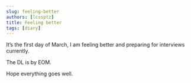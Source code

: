 ```yaml
---
slug: feeling-better
authors: [lcssptz]
title: Feeling better
tags: [diary]
---
```


It’s the first day of March, I am feeling better and preparing for interviews currently.

The DL is by EOM.

Hope everything goes well.

<!--truncate-->


